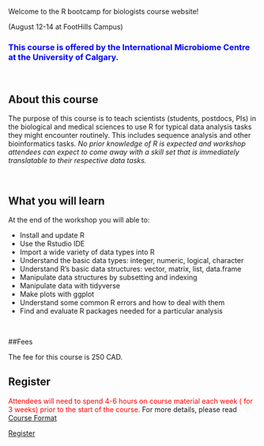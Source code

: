 

<!-- <div class="wrapper"> -->
<!-- <a href="https://alanaschick.github.io/Rbootcamp2019/Schedule.html" class="button button1">Schedule</a> -->
<!-- </div> -->

<p class="big"> Welcome to the R bootcamp for biologists course website! </p>

<div class="center">
<h32> (August 12-14 at FootHills Campus) </h32>
</div>


<h3><font color="blue">This course is offered by the International Microbiome Centre at the University of Calgary.
</h3></font>

<br> 

## About this course
<p>

The purpose of this course is to teach scientists (students, postdocs, PIs) in the biological and medical sciences to use R for typical data analysis tasks they might encounter routinely. This includes sequence analysis and other bioinformatics tasks.
<i> No prior knowledge of R is expected and workshop attendees can expect to come away with a skill set that is immediately translatable to their respective data tasks.</i></p>

<br>

## What you will learn 

At the end of the workshop you will able to:

* Install and update R
* Use the Rstudio IDE
* Import a wide variety of data types into R
* Understand the basic data types: integer, numeric, logical, character
* Understand R’s basic data structures: vector, matrix, list, data.frame
* Manipulate data structures by subsetting and indexing
* Manipulate data with tidyverse
* Make plots with ggplot
* Understand some common R errors and how to deal with them
* Find and evaluate R packages needed for a particular analysis

<br>

##Fees

The fee for this course is 250 CAD.

## Register

<font color="red"> Attendees will need to spend 4-6 hours on course material each week ( for 3 weeks)  prior to the start of the course.</font> For more details, please read <a href="https://alanaschick.github.io/Rbootcamp2019/format.html"> Course Format</a> 

<a href="https://forms.gle/LMjm9g5oc6EwchQq8" class="button button1">Register</a>